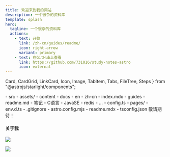 ```yaml
---
title: 欢迎来到我的网站
description: 一个很杂的资料库
template: splash
hero:
  tagline: 一个很杂的资料库
  actions:
    - text: 开始
      link: /zh-cn/guides/readme/
      icon: right-arrow
      variant: primary
    - text: 在GitHub上查看
      link: https://github.com/731016/study-notes-astro
      icon: external
---
```


  Card,
  CardGrid,
  LinkCard,
  Icon,
  Image,
  TabItem,
  Tabs,
  FileTree,
  Steps 
} from "@astrojs/starlight/components";

<FileTree>
    - src
      - assets/
      - content
        - docs
          - en
          - zh-cn
            - index.mdx
            - guides
              - readme.md
            - 笔记
              - C语言
              - JavaSE
              - redis
            - ...
        - config.ts
      - pages/
      - env.d.ts
    - .gitignore
    - astro.config.mjs
    - readme.mdx
    - tsconfig.json
</FileTree>

<Tabs>
  <TabItem label="刷题网站" icon="document">
    <CardGrid stagger>
      <LinkCard
        title="炼码"
        description="在线实操提升技能，专业刷题评测，高效进阶学习体验。"
        href="https://www.lintcode.com/"
      />
      <LinkCard
        title="赛码"
        description="名企真题。"
        href="https://www.acmcoder.com/#/practice/company"
      />
      <LinkCard
        title="牛客网"
        description="牛客网 - 找工作神器|笔试题库|面试经验|实习招聘内推，求职就业一站解决_牛客网。"
        href="https://www.nowcoder.com/"
      />
    </CardGrid>
  </TabItem>
  <TabItem label="其它" icon="bars">
    敬请期待！
  </TabItem>
</Tabs>

#### 关于我

<div class="not-content">
  <p>
    <a href="https://blog.csdn.net/qq_41666142" target="_blank">
      <img src="https://img.shields.io/badge/CSDN-989,588%E6%80%BB%E8%AE%BF%E9%97%AE%E9%87%8F-blue" />
    </a>
  </p>
  <p>
    <a href="https://github.com/731016" target="_blank">
      <img src="https://img.shields.io/github/stars/731016?style=social" />
    </a>
  </p>
</div>
